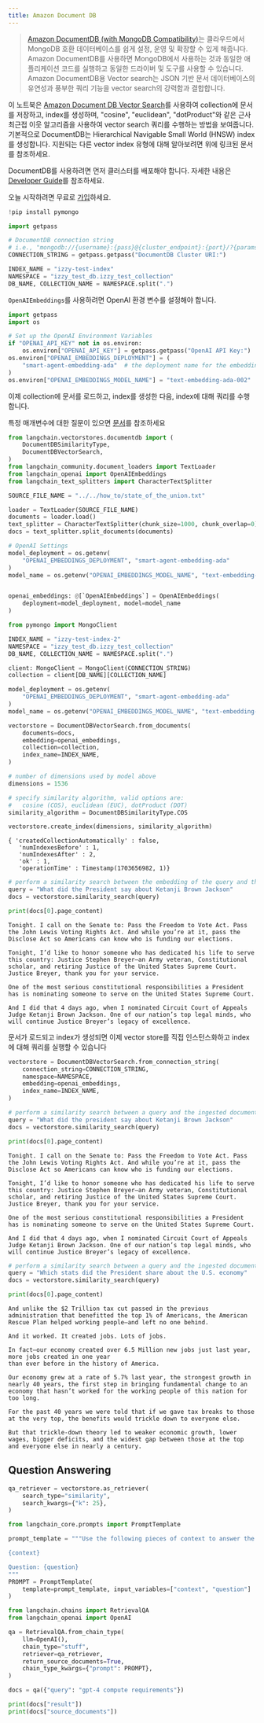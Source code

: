 ```yaml
---
title: Amazon Document DB
---
```


>[Amazon DocumentDB (with MongoDB Compatibility)](https://docs.aws.amazon.com/documentdb/)는 클라우드에서 MongoDB 호환 데이터베이스를 쉽게 설정, 운영 및 확장할 수 있게 해줍니다.
> Amazon DocumentDB를 사용하면 MongoDB에서 사용하는 것과 동일한 애플리케이션 코드를 실행하고 동일한 드라이버 및 도구를 사용할 수 있습니다.
> Amazon DocumentDB용 Vector search는 JSON 기반 문서 데이터베이스의 유연성과 풍부한 쿼리 기능을 vector search의 강력함과 결합합니다.

이 노트북은 [Amazon Document DB Vector Search](https://docs.aws.amazon.com/documentdb/latest/developerguide/vector-search.html)를 사용하여 collection에 문서를 저장하고, index를 생성하며, "cosine", "euclidean", "dotProduct"와 같은 근사 최근접 이웃 알고리즘을 사용하여 vector search 쿼리를 수행하는 방법을 보여줍니다. 기본적으로 DocumentDB는 Hierarchical Navigable Small World (HNSW) index를 생성합니다. 지원되는 다른 vector index 유형에 대해 알아보려면 위에 링크된 문서를 참조하세요.

DocumentDB를 사용하려면 먼저 클러스터를 배포해야 합니다. 자세한 내용은 [Developer Guide](https://docs.aws.amazon.com/documentdb/latest/developerguide/what-is.html)를 참조하세요.

오늘 시작하려면 무료로 [가입](https://aws.amazon.com/free/)하세요.

```python
!pip install pymongo
```

```python
import getpass

# DocumentDB connection string
# i.e., "mongodb://{username}:{pass}@{cluster_endpoint}:{port}/?{params}"
CONNECTION_STRING = getpass.getpass("DocumentDB Cluster URI:")

INDEX_NAME = "izzy-test-index"
NAMESPACE = "izzy_test_db.izzy_test_collection"
DB_NAME, COLLECTION_NAME = NAMESPACE.split(".")
```

`OpenAIEmbeddings`를 사용하려면 OpenAI 환경 변수를 설정해야 합니다.

```python
import getpass
import os

# Set up the OpenAI Environment Variables
if "OPENAI_API_KEY" not in os.environ:
    os.environ["OPENAI_API_KEY"] = getpass.getpass("OpenAI API Key:")
os.environ["OPENAI_EMBEDDINGS_DEPLOYMENT"] = (
    "smart-agent-embedding-ada"  # the deployment name for the embedding model
)
os.environ["OPENAI_EMBEDDINGS_MODEL_NAME"] = "text-embedding-ada-002"  # the model name
```

이제 collection에 문서를 로드하고, index를 생성한 다음, index에 대해 쿼리를 수행합니다.

특정 매개변수에 대한 질문이 있으면 [문서](https://docs.aws.amazon.com/documentdb/latest/developerguide/vector-search.html)를 참조하세요

```python
from langchain.vectorstores.documentdb import (
    DocumentDBSimilarityType,
    DocumentDBVectorSearch,
)
from langchain_community.document_loaders import TextLoader
from langchain_openai import OpenAIEmbeddings
from langchain_text_splitters import CharacterTextSplitter

SOURCE_FILE_NAME = "../../how_to/state_of_the_union.txt"

loader = TextLoader(SOURCE_FILE_NAME)
documents = loader.load()
text_splitter = CharacterTextSplitter(chunk_size=1000, chunk_overlap=0)
docs = text_splitter.split_documents(documents)

# OpenAI Settings
model_deployment = os.getenv(
    "OPENAI_EMBEDDINGS_DEPLOYMENT", "smart-agent-embedding-ada"
)
model_name = os.getenv("OPENAI_EMBEDDINGS_MODEL_NAME", "text-embedding-ada-002")


openai_embeddings: @[`OpenAIEmbeddings`] = OpenAIEmbeddings(
    deployment=model_deployment, model=model_name
)
```

```python
from pymongo import MongoClient

INDEX_NAME = "izzy-test-index-2"
NAMESPACE = "izzy_test_db.izzy_test_collection"
DB_NAME, COLLECTION_NAME = NAMESPACE.split(".")

client: MongoClient = MongoClient(CONNECTION_STRING)
collection = client[DB_NAME][COLLECTION_NAME]

model_deployment = os.getenv(
    "OPENAI_EMBEDDINGS_DEPLOYMENT", "smart-agent-embedding-ada"
)
model_name = os.getenv("OPENAI_EMBEDDINGS_MODEL_NAME", "text-embedding-ada-002")

vectorstore = DocumentDBVectorSearch.from_documents(
    documents=docs,
    embedding=openai_embeddings,
    collection=collection,
    index_name=INDEX_NAME,
)

# number of dimensions used by model above
dimensions = 1536

# specify similarity algorithm, valid options are:
#   cosine (COS), euclidean (EUC), dotProduct (DOT)
similarity_algorithm = DocumentDBSimilarityType.COS

vectorstore.create_index(dimensions, similarity_algorithm)
```

```output
{ 'createdCollectionAutomatically' : false,
   'numIndexesBefore' : 1,
   'numIndexesAfter' : 2,
   'ok' : 1,
   'operationTime' : Timestamp(1703656982, 1)}
```

```python
# perform a similarity search between the embedding of the query and the embeddings of the documents
query = "What did the President say about Ketanji Brown Jackson"
docs = vectorstore.similarity_search(query)
```

```python
print(docs[0].page_content)
```

```output
Tonight. I call on the Senate to: Pass the Freedom to Vote Act. Pass the John Lewis Voting Rights Act. And while you’re at it, pass the Disclose Act so Americans can know who is funding our elections.

Tonight, I’d like to honor someone who has dedicated his life to serve this country: Justice Stephen Breyer—an Army veteran, Constitutional scholar, and retiring Justice of the United States Supreme Court. Justice Breyer, thank you for your service.

One of the most serious constitutional responsibilities a President has is nominating someone to serve on the United States Supreme Court.

And I did that 4 days ago, when I nominated Circuit Court of Appeals Judge Ketanji Brown Jackson. One of our nation’s top legal minds, who will continue Justice Breyer’s legacy of excellence.
```

문서가 로드되고 index가 생성되면 이제 vector store를 직접 인스턴스화하고 index에 대해 쿼리를 실행할 수 있습니다

```python
vectorstore = DocumentDBVectorSearch.from_connection_string(
    connection_string=CONNECTION_STRING,
    namespace=NAMESPACE,
    embedding=openai_embeddings,
    index_name=INDEX_NAME,
)

# perform a similarity search between a query and the ingested documents
query = "What did the president say about Ketanji Brown Jackson"
docs = vectorstore.similarity_search(query)
```

```python
print(docs[0].page_content)
```

```output
Tonight. I call on the Senate to: Pass the Freedom to Vote Act. Pass the John Lewis Voting Rights Act. And while you’re at it, pass the Disclose Act so Americans can know who is funding our elections.

Tonight, I’d like to honor someone who has dedicated his life to serve this country: Justice Stephen Breyer—an Army veteran, Constitutional scholar, and retiring Justice of the United States Supreme Court. Justice Breyer, thank you for your service.

One of the most serious constitutional responsibilities a President has is nominating someone to serve on the United States Supreme Court.

And I did that 4 days ago, when I nominated Circuit Court of Appeals Judge Ketanji Brown Jackson. One of our nation’s top legal minds, who will continue Justice Breyer’s legacy of excellence.
```

```python
# perform a similarity search between a query and the ingested documents
query = "Which stats did the President share about the U.S. economy"
docs = vectorstore.similarity_search(query)
```

```python
print(docs[0].page_content)
```

```output
And unlike the $2 Trillion tax cut passed in the previous administration that benefitted the top 1% of Americans, the American Rescue Plan helped working people—and left no one behind.

And it worked. It created jobs. Lots of jobs.

In fact—our economy created over 6.5 Million new jobs just last year, more jobs created in one year
than ever before in the history of America.

Our economy grew at a rate of 5.7% last year, the strongest growth in nearly 40 years, the first step in bringing fundamental change to an economy that hasn’t worked for the working people of this nation for too long.

For the past 40 years we were told that if we gave tax breaks to those at the very top, the benefits would trickle down to everyone else.

But that trickle-down theory led to weaker economic growth, lower wages, bigger deficits, and the widest gap between those at the top and everyone else in nearly a century.
```

## Question Answering

```python
qa_retriever = vectorstore.as_retriever(
    search_type="similarity",
    search_kwargs={"k": 25},
)
```

```python
from langchain_core.prompts import PromptTemplate

prompt_template = """Use the following pieces of context to answer the question at the end. If you don't know the answer, just say that you don't know, don't try to make up an answer.

{context}

Question: {question}
"""
PROMPT = PromptTemplate(
    template=prompt_template, input_variables=["context", "question"]
)
```

```python
from langchain.chains import RetrievalQA
from langchain_openai import OpenAI

qa = RetrievalQA.from_chain_type(
    llm=OpenAI(),
    chain_type="stuff",
    retriever=qa_retriever,
    return_source_documents=True,
    chain_type_kwargs={"prompt": PROMPT},
)

docs = qa({"query": "gpt-4 compute requirements"})

print(docs["result"])
print(docs["source_documents"])
```